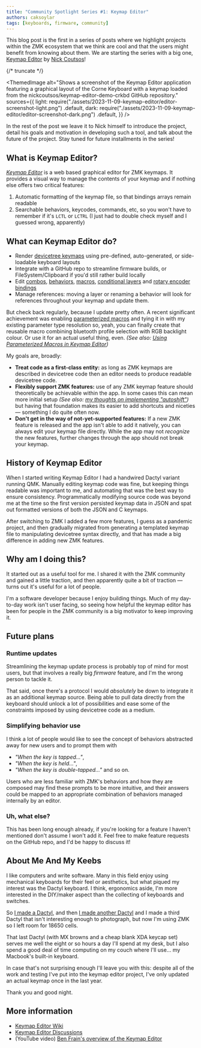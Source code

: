 ```yaml
---
title: "Community Spotlight Series #1: Keymap Editor"
authors: caksoylar
tags: [keyboards, firmware, community]
---
```



This blog post is the first in a series of posts where we highlight projects within the ZMK ecosystem that we think are cool and that the users might benefit from knowing about them. We are starting the series with a big one, [Keymap Editor](http://nickcoutsos.github.io/keymap-editor) by [Nick Coutsos](https://github.com/nickcoutsos)!

{/* truncate */}

<ThemedImage
  alt="Shows a screenshot of the Keymap Editor application featuring a graphical layout of the Corne Keyboard with a keymap loaded from the nickcoutsos/keymap-editor-demo-crkbd GitHub repository."
  sources={{
    light:
      require("./assets/2023-11-09-keymap-editor/editor-screenshot-light.png")
        .default,
    dark: require("./assets/2023-11-09-keymap-editor/editor-screenshot-dark.png")
      .default,
  }}
/>

In the rest of the post we leave it to Nick himself to introduce the project, detail his goals and motivation in developing such a tool, and talk about the future of the project. Stay tuned for future installments in the series!

## What is Keymap Editor?

_[Keymap Editor]_ is a web based graphical editor for ZMK keymaps. It provides a visual way to manage the contents of your keymap and if nothing else offers two critical features:

1. Automatic formatting of the keymap file, so that bindings arrays remain readable
2. Searchable behaviors, keycodes, commands, etc, so you won't have to remember if it's `LCTL` or `LCTRL` (I just had to double check myself and I guessed wrong, apparently)

## What can Keymap Editor do?

- Render [devicetree keymaps](/docs/keymaps) using pre-defined, auto-generated, or side-loadable keyboard layouts
- Integrate with a GitHub repo to streamline firmware builds, or FileSystem/Clipboard if you'd still rather build locally
- Edit [combos](/docs/keymaps/combos), [behaviors](/docs/keymaps/behaviors/key-press), [macros](/docs/keymaps/behaviors/macros), [conditional layers](/docs/keymaps/conditional-layers) and [rotary encoder bindings](/docs/keymaps/behaviors/sensor-rotate)
- Manage references: moving a layer or renaming a behavior will look for references throughout your keymap and update them.

But check back regularly, because I update pretty often. A recent significant achievement was enabling [parameterized macros](/docs/keymaps/behaviors/macros#parameterized-macros) and tying it in with my existing parameter type resolution so, yeah, you can finally create that reusable macro combining bluetooth profile selection with RGB backlight colour. Or use it for an actual useful thing, even. _(See also: [Using Parameterized Macros in Keymap Editor](https://github.com/nickcoutsos/keymap-editor/wiki/Using-Parameterized-Macros-in-Keymap-Editor))_

My goals are, broadly:

- **Treat code as a first-class entity:** as long as ZMK keymaps are described in devicetree code then an editor needs to produce readable devicetree code.
- **Flexibly support ZMK features:** use of any ZMK keymap feature should theoretically be achievable within the app. In some cases this can mean more initial setup _(See also: [my thoughts on implementing "autoshift"](https://github.com/nickcoutsos/keymap-editor/wiki/Autoshift-using-ZMK-behaviors))_ but having that foundation makes its easier to add shortcuts and niceties &mdash; something I do quite often now.
- **Don't get in the way of not-yet-supported features:** If a new ZMK feature is released and the app isn't able to add it natively, you can always edit your keymap file directly. While the app may not _recognize_ the new features, further changes through the app should not break your keymap.

## History of Keymap Editor

When I started writing Keymap Editor I had a handwired Dactyl variant running QMK. Manually editing keymap code was fine, but keeping things readable was important to me, and automating that was the best way to ensure consistency. Programmatically modifying source code was beyond me at the time so the first version persisted keymap data in JSON and spat out formatted versions of both the JSON and C keymaps.

After switching to ZMK I added a few more features, I guess as a pandemic project, and then gradually migrated from generating a templated keymap file to manipulating devicetree syntax directly, and that has made a big difference in adding new ZMK features.

## Why am I doing this?

It started out as a useful tool for me. I shared it with the ZMK community and gained a little traction, and then apparently quite a bit of traction &mdash; turns out it's useful for a lot of people.

I'm a software developer because I enjoy building things. Much of my day-to-day work isn't user facing, so seeing how helpful the keymap editor has been for people in the ZMK community is a big motivator to keep improving it.

## Future plans

### Runtime updates

Streamlining the keymap update process is probably top of mind for most users, but that involves a really big _firmware_ feature, and I'm the wrong person to tackle it.

That said, once there's a protocol I would _absolutely_ be down to integrate it as an additional keymap source. Being able to pull data directly from the keyboard should unlock a lot of possibilities and ease some of the constraints imposed by using devicetree code as a medium.

### Simplifying behavior use

I think a lot of people would like to see the concept of behaviors abstracted away for new users and to prompt them with

- _"When the key is tapped..."_,
- _"When the key is held..."_,
- _"When the key is double-tapped..."_ and so on.

Users who are less familiar with ZMK's behaviors and how they are composed may find these prompts to be more intuitive, and their answers could be mapped to an appropriate combination of behaviors managed internally by an editor.

### Uh, what else?

This has been long enough already, if you're looking for a feature I haven't mentioned don't assume I won't add it. Feel free to make feature requests on the GitHub repo, and I'd be happy to discuss it!

## About Me And My Keebs

I like computers and write software. Many in this field enjoy using mechanical
keyboards for their feel or aesthetics, but what piqued my interest was the
Dactyl keyboard. I think, ergonomics aside, I'm more interested in the DIY/maker
aspect than the collecting of keyboards and switches.

So [I made a Dactyl](https://github.com/nickcoutsos/dactyl-flatpacked/), and
then [I made another Dactyl](https://github.com/nickcoutsos/dactyl-deskmount/)
and I made a third Dactyl that isn't interesting enough to photograph, but now
I'm using ZMK so I left room for 18650 cells.

That last Dactyl (with MX browns and a cheap blank XDA keycap set) serves me
well the eight or so hours a day I'll spend at my desk, but I also spend a good
deal of time computing on my couch where I'll use... my Macbook's built-in
keyboard.

In case that's not surprising enough I'll leave you with this: despite all of
the work and testing I've put into the keymap editor project, I've only updated
an actual keymap once in the last year.

Thank you and good night.

## More information

- [Keymap Editor Wiki](https://github.com/nickcoutsos/keymap-editor/wiki)
- [Keymap Editor Discussions](https://github.com/nickcoutsos/keymap-editor/discussions)
- (YouTube video) [Ben Frain's overview of the Keymap Editor](https://www.youtube.com/watch?v=Vy7IoQAe3oU)

[Keymap Editor]: http://nickcoutsos.github.io/keymap-editor

